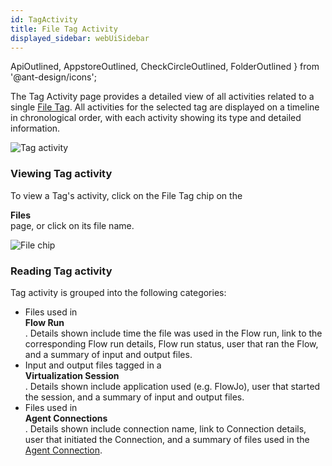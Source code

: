 ```yaml
---
id: TagActivity
title: File Tag Activity
displayed_sidebar: webUiSidebar
---
```


  ApiOutlined,
  AppstoreOutlined,
  CheckCircleOutlined,
  FolderOutlined
} from '@ant-design/icons';


The Tag Activity page provides a detailed view of all activities related to a single  [File Tag](./connectivity/Tags.mdx). All activities for the selected tag are displayed on a timeline in chronological order, with each activity showing its type and detailed information.

![Tag activity](https://ganymede-bio.mo.cloudinary.net/apiServer/TagActivity_View.png)

### Viewing Tag activity

To view a Tag's activity, click on the File Tag chip on the <div className="button darkblue_button"><FolderOutlined /> **Files**</div> page, or click on its file name. 

![File chip](https://ganymede-bio.mo.cloudinary.net/apiServer/FileTag_Chip.png)

### Reading Tag activity

Tag activity is grouped into the following categories:

- Files used in <div className="button darkblue_button"><CheckCircleOutlined /> **Flow Run**</div>. Details shown include time the file was used in the Flow run, link to the corresponding Flow run details, Flow run status, user that ran the Flow, and a summary of input and output files.
- Input and output files tagged in a <div className="button darkblue_button"><AppstoreOutlined /> **Virtualization Session**</div>. Details shown include application used (e.g. FlowJo), user that started the session, and a summary of input and output files.
- Files used in <div className="button darkblue_button"><ApiOutlined /> **Agent Connections**</div>. Details shown include connection name, link to Connection details, user that initiated the Connection, and a summary of files used in the [Agent Connection](./connectivity/Agent).
